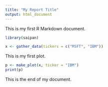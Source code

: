 ```yaml
---
title: "My Report Title"
output: html_document
---
```


This is my first R Markdown document.

```r
library(saipan)

x <- gather_data(tickers = c("MSFT", "IBM"))
```


This is my first plot.

```r
p <- make_plot(x, ticker = "IBM")
print(p)
```

This is the end of my document.
